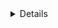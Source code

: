 <Details title="Alternative methods">

For users with a lot of infrastructure in AWS, or who might create or recreate
many instances, consider alternative methods for joining new EC2 instances running
Teleport:

- [Configure Teleport to Automatically Enroll EC2 instances ](../../server-access/guides/ec2-discovery.mdx)
- [Joining Teleport Services via AWS IAM
  Role](../../agents/join-services-to-your-cluster/aws-iam.mdx)
- [Joining Teleport Services via AWS EC2 Identity Document](../../agents/join-services-to-your-cluster/aws-ec2.mdx)

</Details>
